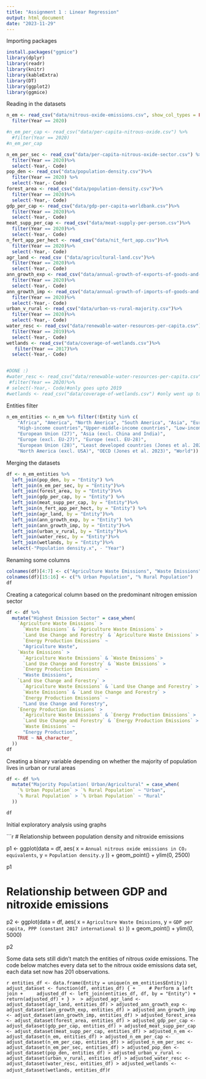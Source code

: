 ```yaml
---
title: "Assignment 1 : Linear Regression"
output: html_document
date: "2023-11-29"
---
```



Importing packages
```r
install.packages("ggmice")
library(dplyr)
library(readr)
library(knitr)
library(kableExtra)
library(DT)
library(ggplot2)
library(ggmice)
```

Reading in the datasets
```r
n_em <- read_csv("data/nitrous-oxide-emissions.csv", show_col_types = FALSE) %>%
  filter(Year == 2020)

#n_em_per_cap <- read_csv("data/per-capita-nitrous-oxide.csv") %>%
  #filter(Year == 2020)
#n_em_per_cap

n_em_per_sec <- read_csv("data/per-capita-nitrous-oxide-sector.csv") %>%
  filter(Year == 2020)%>% 
  select(-Year,- Code)
pop_den <- read_csv("data/population-density.csv")%>%
  filter(Year == 2020) %>% 
  select(-Year,- Code)
forest_area <- read_csv("data/population-density.csv")%>%
  filter(Year == 2020)%>% 
  select(-Year,- Code)
gdp_per_cap <- read_csv("data/gdp-per-capita-worldbank.csv")%>%
  filter(Year == 2020)%>% 
  select(-Year,- Code)
meat_supp_per_cap <- read_csv("data/meat-supply-per-person.csv")%>%
  filter(Year == 2020)%>% 
  select(-Year,- Code)
n_fert_app_per_hect <- read_csv("data/nit_fert_app.csv")%>%
  filter(Year == 2020)%>% 
  select(-Year,- Code)
agr_land <- read_csv ("data/agricultural-land.csv")%>%
  filter(Year == 2020)%>% 
  select(-Year,- Code)
ann_growth_exp <- read_csv("data/annual-growth-of-exports-of-goods-and-services.csv")%>%
  filter(Year == 2020)%>% 
  select(-Year,- Code)
ann_growth_imp <- read_csv("data/annual-growth-of-imports-of-goods-and-services.csv")%>%
  filter(Year == 2020)%>% 
  select(-Year,- Code)
urban_v_rural <- read_csv("data/urban-vs-rural-majority.csv")%>%
  filter(Year == 2020)%>% 
  select(-Year,- Code)
water_resc <- read_csv("data/renewable-water-resources-per-capita.csv")%>%
  filter(Year == 2019)%>% 
  select(-Year,- Code)
wetlands <- read_csv("data/coverage-of-wetlands.csv")%>%
   filter(Year == 2017)%>% 
  select(-Year,- Code)


#DONE :) 
#water_resc <- read_csv("data/renewable-water-resources-per-capita.csv")%>%
 #filter(Year == 2020)%>% 
# select(-Year,- Code)#only goes upto 2019 
#wetlands <- read_csv("data/coverage-of-wetlands.csv") #only went up to 2017 
```

Entities filter

```r
n_em_entities <- n_em %>% filter(!Entity %in% c(
    "Africa", "America", "North America", "South America", "Asia", "Europe", "Oceania",
    "High-income countries","Upper-middle-income countries", "Low-income countries", "Lower-middle-income countries",
    "European Union (27)", "Asia (excl. China and India)", 
    "Europe (excl. EU-27)", "Europe (excl. EU-28)", 
    "European Union (28)", "Least developed countries (Jones et al. 2023)", 
    "North America (excl. USA)", "OECD (Jones et al. 2023)", "World"))

```




Merging the datasets
```r
df <- n_em_entities %>%
  left_join(pop_den, by = "Entity") %>%
  left_join(n_em_per_sec, by = "Entity")%>%
  left_join(forest_area, by = "Entity")%>%
  left_join(gdp_per_cap, by = "Entity") %>%
  left_join(meat_supp_per_cap, by = "Entity")%>%
  left_join(n_fert_app_per_hect, by = "Entity") %>%
  left_join(agr_land, by = "Entity")%>%
  left_join(ann_growth_exp, by = "Entity") %>%
  left_join(ann_growth_imp, by = "Entity")%>%
  left_join(urban_v_rural, by = "Entity")%>%
  left_join(water_resc, by = "Entity")%>%
  left_join(wetlands, by = "Entity")%>%
  select(-"Population density.x", - "Year")

```


Renaming some columns 
```r
colnames(df)[4:7] <- c("Agriculture Waste Emissions", "Waste Emissions", "Land Use Change and Forestry", "Energy Production Emissions")
colnames(df)[15:16] <- c("% Urban Population", "% Rural Population")
df
```
Creating a categorical column based on the predominant nitrogen emission sector 
```r
df <- df %>% 
  mutate("Highest Emission Sector" = case_when(
    `Agriculture Waste Emissions` >
      `Waste Emissions` & `Agriculture Waste Emissions` > 
      `Land Use Change and Forestry` & `Agriculture Waste Emissions` > 
      `Energy Production Emissions` ~ 
      "Agriculture Waste",
    `Waste Emissions` > 
      `Agriculture Waste Emissions` & `Waste Emissions` > 
      `Land Use Change and Forestry` & `Waste Emissions` > 
      `Energy Production Emissions` ~ 
      "Waste Emissions",
    `Land Use Change and Forestry` > 
      `Agriculture Waste Emissions` & `Land Use Change and Forestry` > 
      `Waste Emissions` & `Land Use Change and Forestry` > 
      `Energy Production Emissions` ~ 
      "Land Use Change and Forestry",
    `Energy Production Emissions` > 
      `Agriculture Waste Emissions` & `Energy Production Emissions` > 
      `Land Use Change and Forestry` & `Energy Production Emissions` > 
      `Waste Emissions` ~ 
      "Energy Production",
    TRUE ~ NA_character_
  ))
df

```

Creating a binary variable depending on whether the majority of population lives in urban or rural areas
```r
df <- df %>%
  mutate("Majority Population( Urban/Agricultural" = case_when(
    `% Urban Population` > `% Rural Population` ~ "Urban",
    `% Rural Population` > `% Urban Population` ~ "Rural"
  ))

df

```

Initial exploratory analysis using graphs

```r
# Relationship between population density and nitroxide emissions 

p1 <- ggplot(data = df, aes(
  x = `Annual nitrous oxide emissions in CO₂ equivalents`,
  y = `Population density.y`
)) +
geom_point() + 
ylim(0, 2500)

p1

# Relationship between GDP and nitroxide emissions 

p2 <- ggplot(data = df, aes(
  x = `Agriculture Waste Emissions`,
  y = `GDP per capita, PPP (constant 2017 international $)`
)) +
geom_point() + 
ylim(0, 5000)

p2


Some data sets still didn't match the entities of nitrous oxide emissions.
The code below matches every data set to the nitroux oxide emissions data set, each data set now has 201 observations.

```r
entities_df <- data.frame(Entity = unique(n_em_entities$Entity))
adjust_dataset <- function(df, entities_df) {
+     # Perform a left join
+     adjusted_df <- left_join(entities_df, df, by = "Entity")
+     return(adjusted_df)
+ }
> 
> adjusted_agr_land <- adjust_dataset(agr_land, entities_df)
> adjusted_ann_growth_exp <- adjust_dataset(ann_growth_exp, entities_df)
> adjusted_ann_growth_imp <- adjust_dataset(ann_growth_imp, entities_df)
> adjusted_forest_area <- adjust_dataset(forest_area, entities_df)
> adjusted_gdp_per_cap <- adjust_dataset(gdp_per_cap, entities_df)
> adjusted_meat_supp_per_cap <- adjust_dataset(meat_supp_per_cap, entities_df)
> adjusted_n_em <- adjust_dataset(n_em, entities_df)
> adjusted_n_em_per_cap <- adjust_dataset(n_em_per_cap, entities_df)
> adjusted_n_em_per_sec <- adjust_dataset(n_em_per_sec, entities_df)
> adjusted_pop_den <- adjust_dataset(pop_den, entities_df)
> adjusted_urban_v_rural <- adjust_dataset(urban_v_rural, entities_df)
> adjusted_water_resc <- adjust_dataset(water_resc, entities_df)
> adjusted_wetlands <- adjust_dataset(wetlands, entities_df)
```r
